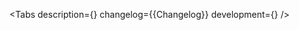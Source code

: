 

<Meta of={Stories} />

<ComponentHeader name='Attach' children='Используется для прикрепления файлов.' />

<Tabs
    description={<Description />}
    changelog={<Markdown>{Changelog}</Markdown>}
    development={<Development />}
/>
